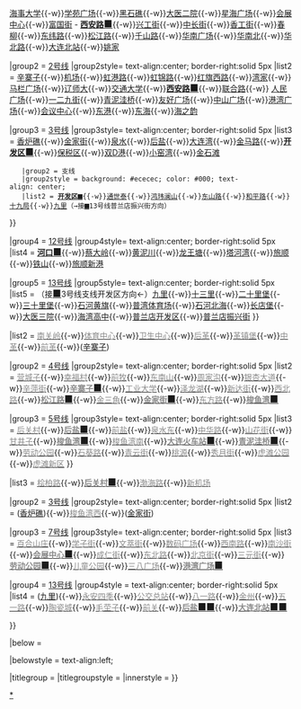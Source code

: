{{Navbox
|name = 大连市城市轨道交通车站
|title = [[大连地铁]]车站
|titlestyle = 
|state = 
|navbar = 
|style = uncollapsed
|basestyle = 
|above =（'''粗体'''表示换乘站，<span style="color:#888;">灰色</span>表示该站尚未启用）
|abovestyle = background:white;

|groupstyle = 
|liststyle = 
|listpadding = 

|list1  = {{Navbox|child
|title      = 运营线路
|titlestyle = background: #ececec; text-align: center;
|bodystyle  = background: #f9f9f9;
|liststyle  = text-align: left;
|groupstyle = background: #ececec; text-align: center; width: 50px;
|belowstyle = text-align: center;
|oddstyle   = background: #f9f9f9;
|evenstyle  = background: #f9f9f9;
|state = uncollapsed
|group1 = [[大连地铁1号线|1号线]]
|group1style= text-align:center; border-right:solid 5px {{大连地铁颜色|1}}
|list1 = [[河口站 (辽宁省)|'''河口''']]{{space}}[[大连地铁12号线|<span style=color:{{大连地铁颜色|12}}><big>■</big></span>]]{{-w}}[[七贤岭站|七贤岭]]{{-w}}[[海事大学站|海事大学]]{{-w}}[[学苑广场站|学苑广场]]{{-w}}[[黑石礁站|黑石礁]]{{-w}}[[大医二院站|大医二院]]{{-w}}[[星海广场站 (大连市)|星海广场]]{{-w}}[[会展中心站 (大连市)|会展中心]]{{-w}}[[富国街站|富国街]] - [[西安路站|'''西安路''']]{{space}}[[大连地铁2号线|<span style=color:{{大连地铁颜色|2}}><big>■</big></span>]]{{-w}}[[兴工街站|兴工街]]{{-w}}[[中长街站 (地铁)|中长街]]{{-w}}[[香工街站|香工街]]{{-w}}[[春柳站|春柳]]{{-w}}[[东纬路站|东纬路]]{{-w}}[[松江路站|松江路]]{{-w}}[[千山路站|千山路]]{{-w}}[[华南广场站|华南广场]]{{-w}}[[华南北站|华南北]]{{-w}}[[华北路站|华北路]]{{-w}}[[大连北站 (地铁)|大连北站]]{{-w}}[[姚家站 (地铁)|姚家]]

|group2 = [[大连地铁2号线|2号线]]
|group2style= text-align:center; border-right:solid 5px {{大连地铁颜色|2}}
|list2 = [[辛寨子站|辛寨子]]{{-w}}[[机场站 (大连市)|机场]]{{-w}}[[虹港路站|虹港路]]{{-w}}[[虹锦路站|虹锦路]]{{-w}}[[红旗西路站|红旗西路]]{{-w}}[[湾家站|湾家]]{{-w}}[[马栏广场站|马栏广场]]{{-w}}[[辽师大站|辽师大]]{{-w}}[[交通大学站 (大连市)|交通大学]]{{-w}}[[西安路站|'''西安路''']]{{space}}[[大连地铁1号线|<span style=color:{{大连地铁颜色|1}}><big>■</big></span>]]{{-w}}[[联合路站|联合路]]{{-w}} [[人民广场站 (大连市)|人民广场]]{{-w}}[[一二九街站|一二九街]]{{-w}}[[青泥洼桥站|青泥洼桥]]{{-w}}[[友好广场站|友好广场]]{{-w}}[[中山广场站|中山广场]]{{-w}}[[港湾广场站|港湾广场]]{{-w}}[[会议中心站 (大连市)|会议中心]]{{-w}}[[东港站|东港]]{{-w}}[[东海站|东海]]{{-w}}[[海之韵站|海之韵]]

|group3 = [[大连地铁3号线|3号线]]
|group3style= text-align:center; border-right:solid 5px {{大连地铁颜色|3}}
|list3 = {{Navbox|child
    |bodystyle = background: transparent;
    |liststyle = background: transparent;
    |group1 = 主线
    |group1style = background: #ececec; color: #000; text-align: center;
    |list1 = [[大连站 (快轨)|大连火车站]]{{-w}}[[香炉礁站|香炉礁]]{{-w}}[[金家街站|金家街]]{{-w}}[[泉水站 (大连市)|泉水]]{{-w}}[[后盐站|后盐]]{{-w}}[[大连湾站|大连湾]]{{-w}}[[金马路站 (大连地铁)|金马路]]{{-w}}[[开发区站|'''开发区''']]{{space}}[[大连地铁3号线|<span style=color:{{大连地铁颜色|3}}><big>■</big></span>]]{{-w}}[[保税区站|保税区]]{{-w}}[[双D港站|双D港]]{{-w}}[[小窑湾站|小窑湾]]{{-w}}[[金石滩站|金石滩]]
    |group2 = 支线
    |group2style = background: #ececec; color: #000; text-align: center;
    |list2 = [[开发区站|'''开发区''']]{{space}}[[大连地铁3号线|<span style=color:{{大连地铁颜色|3}}><big>■</big></span>]]{{-w}}[[通世泰站|通世泰]]{{-w}}[[鸿玮澜山站|鸿玮澜山]]{{-w}}[[东山路站|东山路]]{{-w}}[[和平路站 (大连市)|和平路]]{{-w}}[[十九局站|十九局]]{{-w}}[[九里站 (大连市)|九里]]（→接[[大连地铁13号线|<span style=color:{{大连地铁颜色|13}}>{{space}}<big>■</big></span>]]13号线普兰店振兴街方向{{space}}）
}}

|group4 = [[大连地铁12号线|12号线]]
|group4style= text-align:center; border-right:solid 5px {{大连地铁颜色|12}}
|list4 = [[河口站 (辽宁省)|'''河口''']]{{space}}[[大连地铁1号线|<span style=color:{{大连地铁颜色|1}}><big>■</big></span>]]{{-w}}[[蔡大岭站|蔡大岭]]{{-w}}[[黄泥川站|黄泥川]]{{-w}}[[龙王塘站|龙王塘]]{{-w}}[[塔河湾站|塔河湾]]{{-w}}[[旅顺站 (地铁)|旅顺]]{{-w}}[[铁山镇站|铁山]]{{-w}}[[旅顺新港站|旅顺新港]]

|group5 = [[大连地铁13号线|13号线]]
|group5style= text-align:center; border-right:solid 5px {{大连地铁颜色|13}}
|list5 = （接[[大连地铁3号线|<span style=color:{{大连地铁颜色|3}}><big>■</big></span>]]3号线支线开发区方向{{space}}←）[[九里站 (大连市)|九里]]{{-w}}[[十三里站|十三里]]{{-w}}[[二十里堡站|二十里堡]]{{-w}}[[三十里堡站|三十里堡]]{{-w}}[[石河黄旗站|石河黄旗]]{{-w}}[[普湾体育场站|普湾体育场]]{{-w}}[[石河北海站|石河北海]]{{-w}}[[长店堡站|长店堡]]{{-w}}[[大医三院站|大医三院]]{{-w}}[[海湾高中站|海湾高中]]{{-w}}[[普兰店开发区站|普兰店开发区]]{{-w}}[[普兰店振兴街站|普兰店振兴街]]
}}

|list2  = {{Navbox|child
|title      = 建设线路
|titlestyle = background: #ececec; text-align: center;
|bodystyle  = background: #f9f9f9;
|liststyle  = text-align: left;
|groupstyle = background: #ececec; text-align: center; width: 50px;
|belowstyle = text-align: center;
|oddstyle   = background: #f9f9f9;
|evenstyle  = background: #f9f9f9;

|group1 = [[大连地铁2号线|2号线]]
|group1style= text-align:center; border-right:solid 5px {{大连地铁颜色|2}}
|list1 = [[大连北站 (地铁)|<span style="color: #888;">'''大连北站'''</span>]]{{space}}[[大连地铁1号线|<span style=color:{{大连地铁颜色|1}}><big>■</big></span>]]{{-w}}[[南关岭站|<span style="color: #888;">南关岭</span>]]{{-w}}[[体育中心站 (大连市)|<span style="color: #888;">体育中心</span>]]{{-w}}[[卫生中心站|<span style="color: #888;">卫生中心</span>]]{{-w}}[[后革站|<span style="color: #888;">后革</span>]]{{-w}}[[革镇堡站 (地铁)|<span style="color: #888;">革镇堡</span>]]{{-w}}[[中革站|<span style="color: #888;">中革</span>]]{{-w}}[[前革站|<span style="color: #888;">前革</span>]]{{-w}}([[辛寨子站|辛寨子]])

|group2 = [[大连地铁4号线|4号线]]
|group2style= text-align:center; border-right:solid 5px {{大连地铁颜色|4}}
|list2 = [[营城子站 (地铁)|<span style="color: #888;">营城子</span>]]{{-w}}[[幸福村站|<span style="color: #888;">幸福村</span>]]{{-w}}[[前牧站|<span style="color: #888;">前牧</span>]]{{-w}}[[东南山站|<span style="color: #888;">东南山</span>]]{{-w}}[[周家沟站|<span style="color: #888;">周家沟</span>]]{{-w}}[[银杏大道站|<span style="color: #888;">银杏大道</span>]]{{-w}}[[辛萍街站|<span style="color: #888;">辛萍街</span>]]{{-w}}[[辛寨子站|<span style="color: #888;">'''辛寨子'''</span>]]{{space}}[[大连地铁2号线|<span style=color:{{大连地铁颜色|2}}><big>■</big></span>]]{{-w}}[[工业大学站 (大连地铁)|<span style="color: #888;">工业大学</span>]]{{-w}}[[泽龙湖站|<span style="color: #888;">泽龙湖</span>]]{{-w}}[[新达街站|<span style="color: #888;">新达街</span>]]{{-w}}[[西北路站|<span style="color: #888;">西北路</span>]]{{-w}}[[松江路站|<span style="color: #888;">'''松江路'''</span>]]{{space}}[[大连地铁1号线|<span style=color:{{大连地铁颜色|1}}><big>■</big></span>]]{{-w}}[[金三角站|<span style="color: #888;">金三角</span>]]{{-w}}[[金家街站|<span style="color: #888;">'''金家街'''</span>]]{{space}}[[大连地铁3号线|<span style=color:{{大连地铁颜色|3}}><big>■</big></span>]]{{-w}}[[东方路站 (大连地铁)|<span style="color: #888;">东方路</span>]]{{-w}}[[梭鱼湾站|<span style="color: #888;">'''梭鱼湾'''</span>]]{{space}}[[大连地铁5号线|<span style=color:{{大连地铁颜色|5}}><big>■</big></span>]]

|group3 = [[大连地铁5号线|5号线]]
|group3style= text-align:center; border-right:solid 5px {{大连地铁颜色|5}}
|list3 = [[后关村站|<span style="color: #888;">后关村</span>]]{{-w}}[[后盐站|<span style="color: #888;">'''后盐'''</span>]]{{space}}[[大连地铁3号线|<span style=color:{{大连地铁颜色|3}}><big>■</big></span>]]{{-w}}[[前盐站|<span style="color: #888;">前盐</span>]]{{-w}}[[泉水东站|<span style="color: #888;">泉水东</span>]]{{-w}}[[中华路站|<span style="color: #888;">中华路</span>]]{{-w}}[[山花街站|<span style="color: #888;">山花街</span>]]{{-w}}[[甘井子站|<span style="color: #888;">甘井子</span>]]{{-w}}[[梭鱼湾站|<span style="color: #888;">'''梭鱼湾'''</span>]]{{space}}[[大连地铁4号线|<span style=color:{{大连地铁颜色|4}}><big>■</big></span>]]{{-w}}[[梭鱼湾南站|<span style="color: #888;">梭鱼湾南</span>]]{{-w}}[[大连站_(快轨)|<span style="color: #888;">'''大连火车站'''</span>]]{{space}}[[大连地铁3号线|<span style=color:{{大连地铁颜色|3}}><big>■</big></span>]]{{-w}}[[青泥洼桥站|<span style="color: #888;">'''青泥洼桥'''</span>]]{{space}}[[大连地铁2号线|<span style=color:{{大连地铁颜色|2}}><big>■</big></span>]]{{-w}}[[劳动公园站|<span style="color: #888;">劳动公园</span>]]{{-w}}[[石葵路站|<span style="color: #888;">石葵路</span>]]{{-w}}[[青云街站|<span style="color: #888;">青云街</span>]]{{-w}}[[桃源站 (大连地铁)|<span style="color: #888;">桃源</span>]]{{-w}}[[秀月街站|<span style="color: #888;">秀月街</span>]]{{-w}}[[虎滩公园站|<span style="color: #888;">虎滩公园</span>]]{{-w}}[[虎滩新区站|<span style="color: #888;">虎滩新区</span>]]
}}

|list3  = {{Navbox|child
|title      = 规划线路
|titlestyle = background: #ececec; text-align: center;
|bodystyle  = background: #f9f9f9;
|liststyle  = text-align: left;
|groupstyle = background: #ececec; text-align: center; width: 50px;
|belowstyle = text-align: center;
|oddstyle   = background: #f9f9f9;
|evenstyle  = background: #f9f9f9;

|group1 = [[大连地铁1号线|1号线]]
|group1style= text-align:center; border-right:solid 5px {{大连地铁颜色|1}}
|list1 = ([[姚家站 (地铁)|姚家]]){{-w}}[[桧柏路站|<span style="color: #888;">桧柏路</span>]]{{-w}}[[后关村站|<span style="color: #888;">'''后关村'''</span>]]{{space}}[[大连地铁5号线|<span style=color:{{大连地铁颜色|5}}><big>■</big></span>]]{{-w}}[[渤海路站|<span style="color: #888;">渤海路</span>]]{{-w}}[[新机场站|<span style="color: #888;">新机场</span>]]

|group2 = [[大连地铁3号线|3号线]]
|group2style= text-align:center; border-right:solid 5px {{大连地铁颜色|3}}
|list2 =  ([[香炉礁站|香炉礁]]){{-w}}[[梭鱼湾西站|<span style="color: #888;">梭鱼湾西</span>]]{{-w}}([[金家街站|金家街]])

|group3 = [[大连地铁7号线|7号线]]
|group3style= text-align:center; border-right:solid 5px {{大连地铁颜色|7}}
|list3 = [[百合山庄站|<span style="color: #888;">百合山庄</span>]]{{-w}}[[学子街站|<span style="color: #888;">学子街</span>]]{{-w}}[[文萃街站|<span style="color: #888;">文萃街</span>]]{{-w}}[[数码广场站|<span style="color: #888;">数码广场</span>]]{{-w}}[[西南路站|<span style="color: #888;">西南路</span>]]{{-w}}[[南沙街站|<span style="color: #888;">南沙街</span>]]{{-w}}[[会展中心站 (大连市)|<span style="color: #888;">'''会展中心'''</span>]]{{space}}[[大连地铁1号线|<span style=color:{{大连地铁颜色|1}}><big>■</big></span>]]{{-w}}[[成仁街站|<span style="color: #888;">成仁街</span>]]{{-w}}[[东北路站|<span style="color: #888;">东北路</span>]]{{-w}}[[北京街站|<span style="color: #888;">北京街</span>]]{{-w}}[[三元街站|<span style="color: #888;">三元街</span>]]{{-w}}[[劳动公园站|<span style="color: #888;">'''劳动公园'''</span>]]{{space}}[[大连地铁5号线|<span style=color:{{大连地铁颜色|5}}><big>■</big></span>]]{{-w}}[[儿童公园站 (大连地铁)|<span style="color: #888;">儿童公园</span>]]{{-w}}[[三八广场站|<span style="color: #888;">三八广场</span>]]{{-w}}[[港湾广场站|<span style="color: #888;">'''港湾广场'''</span>]]{{space}}[[大连地铁2号线|<span style=color:{{大连地铁颜色|2}}><big>■</big></span>]]

|group4 = [[大连地铁13号线|13号线]]
|group4style = text-align:center; border-right:solid 5px {{大连地铁颜色|13}}
|list4 = ([[九里站 (大连市)|九里]]){{-w}}[[永安四季站|<span style="color: #888;">永安四季</span>]]{{-w}}[[公交总站站|<span style="color: #888;">公交总站</span>]]{{-w}}[[八一路站|<span style="color: #888;">八一路</span>]]{{-w}}[[金州站 (地铁)|<span style="color: #888;">金州</span>]]{{-w}}[[五一路站|<span style="color: #888;">五一路</span>]]{{-w}}[[陶瓷城站|<span style="color: #888;">陶瓷城</span>]]{{-w}}[[毛茔子站|<span style="color: #888;">毛茔子</span>]]{{-w}}[[前关站|<span style="color: #888;">前关</span>]]{{-w}}[[后盐站|<span style="color: #888;">'''后盐'''</span>]]{{space}}[[大连地铁3号线|<span style=color:{{大连地铁颜色|3}}><big>■</big></span>]]{{space}}[[大连地铁5号线|<span style=color:{{大连地铁颜色|5}}><big>■</big></span>]]{{-w}}[[大连北站 (地铁)|<span style="color: #888;">'''大连北站'''</span>]]{{space}}[[大连地铁1号线|<span style=color:{{大连地铁颜色|1}}><big>■</big></span>]]{{space}}[[大连地铁2号线|<span style=color:{{大连地铁颜色|2}}><big>■</big></span>]]

}}

|below = <references/>
|belowstyle = text-align:left;

|titlegroup = 
|titlegroupstyle = 
|innerstyle = 
}}<noinclude>[[Category:大连地铁模板|*]]</noinclude>